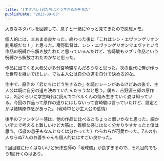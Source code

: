 ```yaml
---
title: '[ネタバレ]君たちはどう生きるかを見た'
publishDate: "2023-09-03"
---
```



大きなネタバレを回避して、息子と一緒にやっと見てきたので感想メモ。

<LinkCard url="https://www.ghibli.jp/works/kimitachi/" />

個人的には、まあまあ良かった。終わった後に「これはシン・エヴァンゲリオン劇場版だな！」と思った。庵野監督は、シン・エヴァンゲリオンでエヴァという作品の呪縛から解き放たれたと思っているんだけど、宮崎駿もジブリ作品という呪縛から解放されたのかなと思った。

作品に出てくる大叔父が多分宮崎駿なんだろうなと思った。次の世代に俺が作った世界を継いでほしい。でも主人公は自分の道を自分で決める的な。

作中で、原作の「君たちはどう生きるか」を読むシーンがあるけどあの後で、主人公は既に自分の道を決めていたんだろうなと思う。僕も、吉野源三郎の原作は、2回ぐらいに学生時代に読んでコペルくんの悩み生きていく姿は知っている。今回の作品って原作の通りにはしないって宮崎駿は言っていたけど、設定とかは結構原作感があった。（戦時中とか主人公の感情）

後半のファンタジー感は、他の作品に比べるとちょっと弱いかなと思った。細かい所まで考えると難しいけど大筋は、難解な感じはなく分かりやすかったと僕は思う。（5歳の息子もなんとなくは分かってた）わらわらが可愛かった。7人の小人ならぬ7人のお婆ちゃんも個人的にはすごい良かった。


2回目観に行くはないけど米津玄師の「地球儀」が良すぎるので、それ目的でもう1回行くのはあり。

<LinkCard url="https://open.spotify.com/track/6x7SB38tuekpu4xpH9OIPY?utm_source=generator" />
